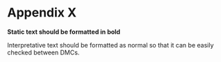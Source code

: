# Appendix X

**Static text should be formatted in bold**

Interpretative text should be formatted as normal so that it can
be easily checked between DMCs.

<!----------------------------------------------------------------
The content of the appendices will be specific to the trial.
Here are some suggested formats:

Appendix 1: List of patients excluded from the safety population with reasons
Appendix 2: Details of all adverse events graded as 3 or 4 
Appendix 3: List of other dose missing reasons 
Appendix 4: List of other reasons for stopping the trial drug 
Appendix 5: List of toxicity reasons for stopping the trial drug 
Appendix 6: List of ECG abnormalities at screening 
Appendix 7: Details of Medical history at baseline
Appendix 8: Concomitant medication details 
Appendix 9: Incidence of grade 3 or 4 adverse events  
Appendix 10: Concomitant Medication details 
----------------------------------------------------------------->
